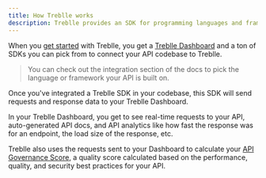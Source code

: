 ```yaml
---
title: How Treblle works
description: Treblle provides an SDK for programming languages and frameworks you can add as middleware. For each request to your API, Treblle collects information and sends it to your Treblle dashboard.
---
```


When you <a href="https://identity.treblle.com/register" target="_blank">get started</a> with Treblle, you get a [Treblle Dashboard](/treblle/dashboard/) and a ton of SDKs you can pick from to connect your API codebase to Treblle.

> You can check out the integration section of the docs to pick the language or framework your API is built on.

Once you've integrated a Treblle SDK in your codebase, this SDK will send requests and response data to your Treblle Dashboard.

In your Treblle Dashboard, you get to see real-time requests to your API, auto-generated API docs, and API analytics like how fast the response was for an endpoint, the load size of the response, etc.

Treblle also uses the requests sent to your Dashboard to calculate your [API Governance Score](/treblle/api-governance/), a quality score calculated based on the performance, quality, and security best practices for your API.
